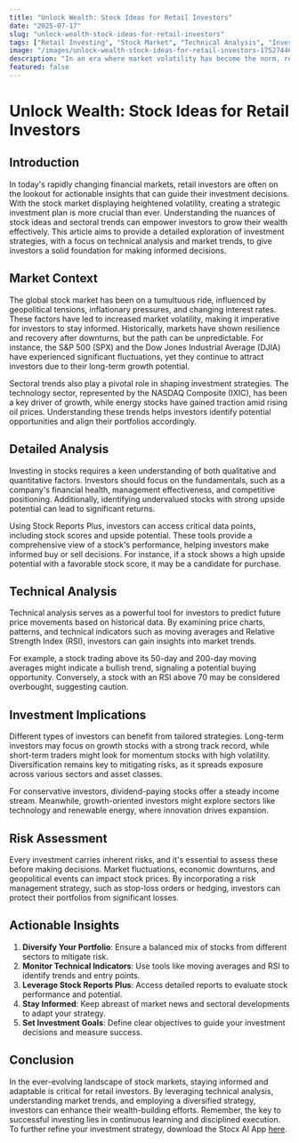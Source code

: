 ```yaml
---
title: "Unlock Wealth: Stock Ideas for Retail Investors"
date: "2025-07-17"
slug: "unlock-wealth-stock-ideas-for-retail-investors"
tags: ["Retail Investing", "Stock Market", "Technical Analysis", "Investment Strategies", "Market Trends"]
image: "/images/unlock-wealth-stock-ideas-for-retail-investors-1752744648728.png"
description: "In an era where market volatility has become the norm, retail investors face the challenge of making informed decisions amidst a sea of information. This article delves into actionable stock investment strategies, examining sectoral trends and leveraging technical analysis to provide a comprehensive guide for wealth growth. By evaluating current market conditions, historical performance, and expert insights, investors can navigate both opportunities and risks. This exploration also highlights the significance of understanding technical indicators and the importance of a diversified portfolio in mitigating potential downturns. With the right approach, investors can better position themselves for long-term financial success."
featured: false
---
```


# Unlock Wealth: Stock Ideas for Retail Investors

## Introduction

In today's rapidly changing financial markets, retail investors are often on the lookout for actionable insights that can guide their investment decisions. With the stock market displaying heightened volatility, creating a strategic investment plan is more crucial than ever. Understanding the nuances of stock ideas and sectoral trends can empower investors to grow their wealth effectively. This article aims to provide a detailed exploration of investment strategies, with a focus on technical analysis and market trends, to give investors a solid foundation for making informed decisions.

## Market Context

The global stock market has been on a tumultuous ride, influenced by geopolitical tensions, inflationary pressures, and changing interest rates. These factors have led to increased market volatility, making it imperative for investors to stay informed. Historically, markets have shown resilience and recovery after downturns, but the path can be unpredictable. For instance, the S&P 500 (SPX) and the Dow Jones Industrial Average (DJIA) have experienced significant fluctuations, yet they continue to attract investors due to their long-term growth potential.

Sectoral trends also play a pivotal role in shaping investment strategies. The technology sector, represented by the NASDAQ Composite (IXIC), has been a key driver of growth, while energy stocks have gained traction amid rising oil prices. Understanding these trends helps investors identify potential opportunities and align their portfolios accordingly.

## Detailed Analysis

Investing in stocks requires a keen understanding of both qualitative and quantitative factors. Investors should focus on the fundamentals, such as a company's financial health, management effectiveness, and competitive positioning. Additionally, identifying undervalued stocks with strong upside potential can lead to significant returns.

Using Stock Reports Plus, investors can access critical data points, including stock scores and upside potential. These tools provide a comprehensive view of a stock's performance, helping investors make informed buy or sell decisions. For instance, if a stock shows a high upside potential with a favorable stock score, it may be a candidate for purchase.

## Technical Analysis

Technical analysis serves as a powerful tool for investors to predict future price movements based on historical data. By examining price charts, patterns, and technical indicators such as moving averages and Relative Strength Index (RSI), investors can gain insights into market trends.

For example, a stock trading above its 50-day and 200-day moving averages might indicate a bullish trend, signaling a potential buying opportunity. Conversely, a stock with an RSI above 70 may be considered overbought, suggesting caution.

## Investment Implications

Different types of investors can benefit from tailored strategies. Long-term investors may focus on growth stocks with a strong track record, while short-term traders might look for momentum stocks with high volatility. Diversification remains key to mitigating risks, as it spreads exposure across various sectors and asset classes.

For conservative investors, dividend-paying stocks offer a steady income stream. Meanwhile, growth-oriented investors might explore sectors like technology and renewable energy, where innovation drives expansion.

## Risk Assessment

Every investment carries inherent risks, and it's essential to assess these before making decisions. Market fluctuations, economic downturns, and geopolitical events can impact stock prices. By incorporating a risk management strategy, such as stop-loss orders or hedging, investors can protect their portfolios from significant losses.

## Actionable Insights

1. **Diversify Your Portfolio**: Ensure a balanced mix of stocks from different sectors to mitigate risk.
2. **Monitor Technical Indicators**: Use tools like moving averages and RSI to identify trends and entry points.
3. **Leverage Stock Reports Plus**: Access detailed reports to evaluate stock performance and potential.
4. **Stay Informed**: Keep abreast of market news and sectoral developments to adapt your strategy.
5. **Set Investment Goals**: Define clear objectives to guide your investment decisions and measure success.

## Conclusion

In the ever-evolving landscape of stock markets, staying informed and adaptable is critical for retail investors. By leveraging technical analysis, understanding market trends, and employing a diversified strategy, investors can enhance their wealth-building efforts. Remember, the key to successful investing lies in continuous learning and disciplined execution. To further refine your investment strategy, download the Stocx AI App [here](https://stocx.co).
